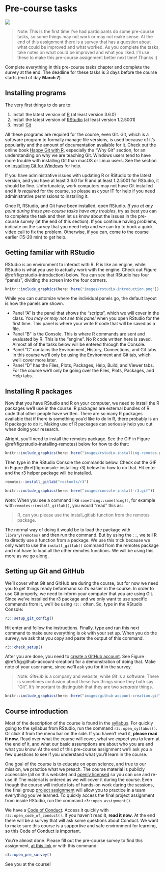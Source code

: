 # Pre-course tasks {#pre-course}

![](https://img.shields.io/badge/document%20status-completed-success?style=flat-square)

> Note: This is the first time I've had participants do some pre-course tasks,
so some things may not work or may not make sense. At the end of this assignment
there is a survey that has a question about what could be improved and what
worked. As you complete the tasks, take notes on what could be improved and what
you liked. I'll use these to make this pre-course assignment better next time!
Thanks :)

Complete everything in this pre-course tasks chapter and complete the survey
at the end.
The deadline for these tasks is 3 days before the course starts (end of day
**March 7**).

## Installing programs

The very first things to do are to:

1. Install the latest version of [R](https://cloud.r-project.org/index.html)
(at least version 3.6.0)
1. Install the latest version of [RStudio](https://www.rstudio.com/products/rstudio/download/#download) (at least version 1.2.5001)
1. Install [Git](https://git-scm.com/downloads)

All these programs are required for the course, even Git.
Git, which is a software program to formally manage file versions, 
is used because of it's popularity and the amount of documentation available for it.
Check out the online book [Happy Git with R](https://happygitwithr.com/),
especially the "Why Git" section, for an understanding on why we are teaching Git.
Windows users tend to have more trouble with installing Git than macOS or Linux users.
See the section on [Installing Git for Windows](https://happygitwithr.com/install-git.html#install-git-windows) for help.

If you have administrative issues with updating R or RStudio to the latest version,
and you have at least 3.6.0 for R and at least 1.2.5001 for RStudio, 
it should be fine. Unfortunately, work computers may not have Git installed and
it *is required* for the course, so please ask your IT for help if you need
administrative permissions to installing it.

Once R, RStudio, and Git have been installed, open RStudio. 
*If you at any point during these pre-course tasks have any troubles*, 
try as best you can to complete the task and then let us know about the
issues in the pre-course survey (at the end of this section). 
If you continue having problems, indicate on the survey that you need help
and we can try to book a quick video call to fix the problem. 
Otherwise, if you can, come to the course earlier (15-20 min) to get help.

## Getting familiar with RStudio

RStudio is an environment to interact with R. 
R is like an engine, while RStudio is what you use to actually work with the engine.
Check out Figure \@ref(fig:rstudio-introduction) below.
You can see that RStudio has four "panels", 
dividing the screen into the four corners.

```r
knitr::include_graphics(here::here("images/rstudio-introduction.png"))
```

While you can customize where the individual panels go, 
the default layout is how the panels are shown. 

- Panel "A" is the panel that shows the "scripts", which we will cover in the class.
You *may or may not see this panel* when you open RStudio for the first time.
This panel is where your write R code that will be saved as a file.
- Panel "B" is the Console. This is where R commands are sent and evaluated by R.
This is the "engine". No R code written here is saved.
Almost all of the tasks below will be entered through the Console.
- Panel "C" contains the Environment, History, Connections, and Git tabs. 
In this course we'll only be using the Environment and Git tab, 
which we'll cover more later.
- Panel "D" has the Files, Plots, Packages, Help, Build, and Viewer tabs.
For the course we'll only be going over the Files, Plots, Packages, and Help tabs.

## Installing R packages

Now that you have RStudio and R on your computer, 
we need to install the R packages we'll use in the course.
R packages are external bundles of R code that other people have written.
There are so many R packages available 
that if there is something you'd like to do in R, 
there probably is an R package to do it. 
Making use of R packages can seriously help you out when doing your research.

Alright, you'll need to install the remotes package.
See the GIF in Figure \@ref(fig:rstudio-installing-remotes) below for how to do that:

```r
knitr::include_graphics(here::here("images/rstudio-installing-remotes.gif"))
```

Then type in the RStudio Console the commands below. 
Check out the GIF in Figure \@ref(fig:console-installing-r3) 
below for how to do that.
Hit enter and the r3 helper package will be installed.

```r
remotes::install_gitlab("rostools/r3")
```

```r
knitr::include_graphics(here::here("images/console-install-r3.gif"))
```

*Note*: When you see a command like `something::something()`,
for example with `remotes::install_gitlab()`, you would "read" this as:

> R, can you please use the install_gitlab function from the remotes package.

The normal way of doing it would be to load the package with `library(remotes)` 
and then run the command.
But by using the `::`, we tell R to directly use a function from a package.
We use this trick because we only want to use the `install_gitlab()` command
from the remotes package and not have to load all the other remotes functions. 
We will be using this more as we go along.

## Setting up Git and GitHub

We'll cover what Git and GitHub are during the course, 
but for now we need you to get things ready beforehand so it's easier in the course.
In order to use Git properly, 
we need to inform your computer that you are using Git.
Since we've installed the r3 package and 
we only want to use specific commands from it, 
we'll be using `r3::` often. 
So, type in the RStudio Console:

```r
r3::setup_git_config()
```

Hit enter and follow the instructions. 
Finally, type and run this next command to make sure everything is ok with your set up.
When you do the survey, we ask that you copy and paste the output of this command.

```r
r3::check_setup()
```

After you are done, you need to [create a GitHub account](https://github.com/join). 
See Figure \@ref(fig:github-account-creation) for a demonstration of doing that.
Make note of your user name, since we'll ask you for it in the survey.

> Note: *GitHub* is a company and website, while *Git* is a software.
There is sometimes confusion about these two things since they both say "Git".
It's important to distinguish that they are two *separate* things.

```r
knitr::include_graphics(here::here("images/github-account-creation.gif"))
```

## Course introduction

Most of the description of the course is found in the [syllabus](index.html).
For quickly going to the syllabus from RStudio, 
run the command `r3::open_syllabus()`.
Or click it from the menu bar on the side.
If you haven't read it, **please read it now**.
Read over what the course will cover, 
what we expect you to learn at the end of it,
and what our basic assumptions are about who you are and what you know.
At the end of this pre-course assignment we'll ask you a few questions to see
if you understand what you'll learn in the course.

One goal of the course is to educate on open science,
and true to our mission, we practice what we preach.
The course material is publicly accessible (all on this website) and 
[openly licensed](license.html) so you can use and re-use it!
The material is ordered as we will cover it during the course.
Even though the course will include lots of hands-on work during the sessions,
the final group [project assignment](assignment.html) 
will allow you to practice in a team everything you've learned.
To quickly access the final project assignment from inside RStudio,
run the command `r3::open_assignment()`.

We have a [Code of Conduct](conduct.html). Access it quickly with `r3::open_code_of_conduct()`. 
If you haven't read it, **read it now**.
At the end there will be a survey that will ask some questions about Conduct.
We want to make sure this course is a supportive and safe environment for learning,
so this Code of Conduct is important.

You're almost done. Please fill out the pre-course survey to find this assignment,
[at this link] or with this command:

[at this link]: https://docs.google.com/forms/d/e/1FAIpQLSeuMe485zZXlG9uQlUgcgsWBJvpHUB_-bMVkEtA4moWK_oUoQ/viewform?usp=sf_link

```r
r3::open_pre_survey()
```

See you at the course!
